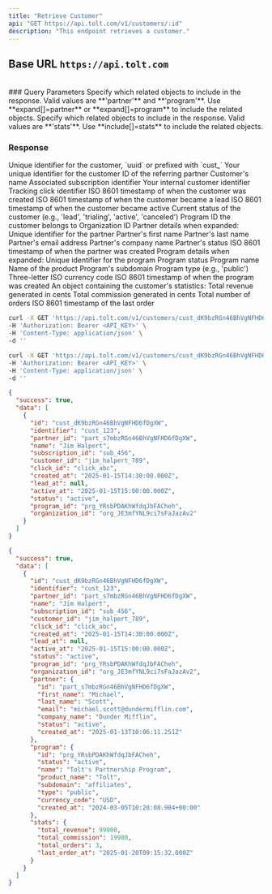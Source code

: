 ```yaml
---
title: "Retrieve Customer"
api: "GET https://api.tolt.com/v1/customers/:id"
description: "This endpoint retrieves a customer."
---
```


## Base URL `https://api.tolt.com`

<br />
### Query Parameters

<ParamField body="expand" type="array - optional">
  Specify which related objects to include in the response. Valid values are
  **'partner'** and **'program'**. Use **expand[]=partner** or
  **expand[]=program** to include the related objects.
</ParamField>

<ParamField body="include" type="array - optional">
  Specify which related objects to include in the response. Valid values are
  **'stats'**. Use **include[]=stats** to include the related objects.
</ParamField>

### Response

<ResponseField name="id" type="string">
  Unique identifier for the customer, `uuid` or prefixed with `cust_`
</ResponseField>

<ResponseField name="identifier" type="string">
  Your unique identifier for the customer
</ResponseField>

<ResponseField name="partner_id" type="string">
  ID of the referring partner
</ResponseField>

<ResponseField name="name" type="string">
  Customer's name
</ResponseField>

<ResponseField name="subscription_id" type="string">
  Associated subscription identifier
</ResponseField>

<ResponseField name="customer_id" type="string">
  Your internal customer identifier
</ResponseField>

<ResponseField name="click_id" type="string">
  Tracking click identifier
</ResponseField>

<ResponseField name="created_at" type="string">
  ISO 8601 timestamp of when the customer was created
</ResponseField>

<ResponseField name="lead_at" type="string">
  ISO 8601 timestamp of when the customer became a lead
</ResponseField>

<ResponseField name="active_at" type="string">
  ISO 8601 timestamp of when the customer became active
</ResponseField>

<ResponseField name="status" type="string">
  Current status of the customer (e.g., 'lead', 'trialing', 'active',
  'canceled')
</ResponseField>

<ResponseField name="program_id" type="string">
  Program ID the customer belongs to
</ResponseField>

<ResponseField name="organization_id" type="string">
  Organization ID
</ResponseField>

<ResponseField name="partner" type="object">
  <Expandable title="partner" defaultOpen={false}>
    Partner details when expanded:
    <ResponseField name="id" type="string">
      Unique identifier for the partner
    </ResponseField>
    <ResponseField name="first_name" type="string">
      Partner's first name
    </ResponseField>
    <ResponseField name="last_name" type="string">
      Partner's last name
    </ResponseField>
    <ResponseField name="email" type="string">
      Partner's email address
    </ResponseField>
    <ResponseField name="company_name" type="string">
      Partner's company name
    </ResponseField>
    <ResponseField name="status" type="string">
      Partner's status
    </ResponseField>
    <ResponseField name="created_at" type="string">
      ISO 8601 timestamp of when the partner was created
    </ResponseField>
  </Expandable>
</ResponseField>

<ResponseField name="program" type="object">
  <Expandable title="program" defaultOpen={false}>
    Program details when expanded:
    <ResponseField name="id" type="string">
      Unique identifier for the program
    </ResponseField>
    <ResponseField name="status" type="string">
      Program status
    </ResponseField>
    <ResponseField name="name" type="string">
      Program name
    </ResponseField>
    <ResponseField name="product_name" type="string">
      Name of the product
    </ResponseField>
    <ResponseField name="subdomain" type="string">
      Program's subdomain
    </ResponseField>
    <ResponseField name="type" type="string">
      Program type (e.g., 'public')
    </ResponseField>
    <ResponseField name="currency_code" type="string">
      Three-letter ISO currency code
    </ResponseField>
    <ResponseField name="created_at" type="string">
      ISO 8601 timestamp of when the program was created
    </ResponseField>
  </Expandable>
</ResponseField>

<ResponseField name="stats" type="object">
  <Expandable title="stats" defaultOpen={false}>
    An object containing the customer's statistics:
    <ResponseField name="total_revenue" type="integer">
      Total revenue generated in cents
    </ResponseField>
    <ResponseField name="total_commission" type="integer">
      Total commission generated in cents
    </ResponseField>
    <ResponseField name="total_orders" type="integer">
      Total number of orders
    </ResponseField>
    <ResponseField name="last_order_at" type="string">
      ISO 8601 timestamp of the last order
    </ResponseField>
  </Expandable>
</ResponseField>

<RequestExample>

```bash cURL
curl -X GET 'https://api.tolt.com/v1/customers/cust_dK9bzRGn46BhVgNFHD6fDgXW' \
-H 'Authorization: Bearer <API_KEY>' \
-H 'Content-Type: application/json' \
-d ''
```

```bash cURL - Expand & Include
curl -X GET 'https://api.tolt.com/v1/customers/cust_dK9bzRGn46BhVgNFHD6fDgXW?expand[]=partner&expand[]=program&include[]=stats' \
-H 'Authorization: Bearer <API_KEY>' \
-H 'Content-Type: application/json' \
-d ''
```

</RequestExample>

<ResponseExample>

```json Response
{
  "success": true,
  "data": [
    {
      "id": "cust_dK9bzRGn46BhVgNFHD6fDgXW",
      "identifier": "cust_123",
      "partner_id": "part_s7mbzRGn46BhVgNFHD6fDgXW",
      "name": "Jim Halpert",
      "subscription_id": "sub_456",
      "customer_id": "jim_halpert_789",
      "click_id": "click_abc",
      "created_at": "2025-01-15T14:30:00.000Z",
      "lead_at": null,
      "active_at": "2025-01-15T15:00:00.000Z",
      "status": "active",
      "program_id": "prg_YRsbPDAKhWfdqJbFACheh",
      "organization_id": "org_JE3mfYNL9ci7sFaJazAv2"
    }
  ]
}
```

```json Expand & Include Response
{
  "success": true,
  "data": [
    {
      "id": "cust_dK9bzRGn46BhVgNFHD6fDgXW",
      "identifier": "cust_123",
      "partner_id": "part_s7mbzRGn46BhVgNFHD6fDgXW",
      "name": "Jim Halpert",
      "subscription_id": "sub_456",
      "customer_id": "jim_halpert_789",
      "click_id": "click_abc",
      "created_at": "2025-01-15T14:30:00.000Z",
      "lead_at": null,
      "active_at": "2025-01-15T15:00:00.000Z",
      "status": "active",
      "program_id": "prg_YRsbPDAKhWfdqJbFACheh",
      "organization_id": "org_JE3mfYNL9ci7sFaJazAv2",
      "partner": {
        "id": "part_s7mbzRGn46BhVgNFHD6fDgXW",
        "first_name": "Michael",
        "last_name": "Scott",
        "email": "michael.scott@dundermifflin.com",
        "company_name": "Dunder Mifflin",
        "status": "active",
        "created_at": "2025-01-13T10:06:11.251Z"
      },
      "program": {
        "id": "prg_YRsbPDAKhWfdqJbFACheh",
        "status": "active",
        "name": "Tolt's Partnership Program",
        "product_name": "Tolt",
        "subdomain": "affiliates",
        "type": "public",
        "currency_code": "USD",
        "created_at": "2024-03-05T10:28:08.984+00:00"
      },
      "stats": {
        "total_revenue": 99900,
        "total_commission": 19980,
        "total_orders": 3,
        "last_order_at": "2025-01-20T09:15:32.000Z"
      }
    }
  ]
}
```

</ResponseExample>

